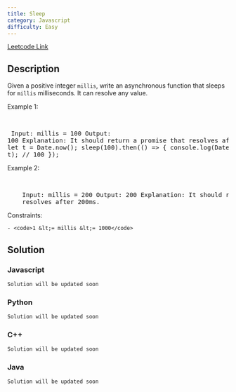 ```yaml
---
title: Sleep
category: Javascript
difficulty: Easy
---
```


<Callout>

[Leetcode Link](https://leetcode.com/problems/sleep)

</Callout>

## Description

Given a positive integer <code>millis</code>, write an asynchronous function that sleeps for <code>millis</code> milliseconds. It can resolve any value.

Example 1:

<br /><pre className="overflow-x-auto">
Input: millis = 100
Output: 100
Explanation: It should return a promise that resolves after 100ms.
let t = Date.now();
sleep(100).then(() =&gt; {
  console.log(Date.now() - t); // 100
});
</pre>

Example 2:

<br />
<pre className="overflow-x-auto">
	Input: millis = 200 Output: 200 Explanation: It should return a promise that
	resolves after 200ms.
</pre>

Constraints:

    - <code>1 &lt;= millis &lt;= 1000</code>

## Solution

### Javascript

```javascript
Solution will be updated soon
```

### Python

```python
Solution will be updated soon
```

### C++

```cpp
Solution will be updated soon
```

### Java

```java
Solution will be updated soon
```
